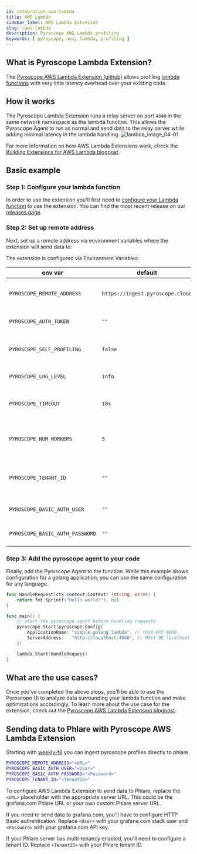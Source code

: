 ```yaml
---
id: integration-aws-lambda
title: AWS Lambda
sidebar_label: AWS Lambda Extension
slug: /aws-lambda
description: Pyroscope AWS Lambda profiling
keywords: [ pyroscope, aws, lambda, profiling ]
---
```


## What is Pyroscope Lambda Extension?
The [Pyroscope AWS Lambda Extension (github)](https://github.com/pyroscope-io/pyroscope-lambda-extension) allows profiling [lambda functions](https://aws.amazon.com/lambda/) with very little latency overhead over your existing code.

## How it works
The Pyroscope Lambda Extension runs a relay server on port `4040` in the same network namespace as the lambda function. This allows the Pyroscope Agent to run as normal and send data to the relay server while adding minimal latency in the lambda handling.
![lambda_image_04-01](https://user-images.githubusercontent.com/23323466/186037668-44de7caa-6576-422a-b3f7-8416325f4a98.png)

For more information on how AWS Lambda Extensions work, check the [Building Extensions for AWS Lambda blogpost](https://aws.amazon.com/blogs/compute/building-extensions-for-aws-lambda-in-preview/).

## Basic example
### Step 1: Configure your lambda function
In order to use the extension you'll first need to [configure your Lambda function](https://docs.aws.amazon.com/lambda/latest/dg/invocation-layers.html) to use the extension.
You can find the most recent release on our [releases page](https://github.com/pyroscope-io/pyroscope-lambda-extension/releases).

### Step 2: Set up remote address 
Next, set up a remote address via environment variables where the extension will send data to:

The extension is configured via Environment Variables:

| env var                         | default                          | description                                    |
| ------------------------------- | -------------------------------- | ---------------------------------------------- |
| `PYROSCOPE_REMOTE_ADDRESS`      | `https://ingest.pyroscope.cloud` | the pyroscope instance data will be relayed to |
| `PYROSCOPE_AUTH_TOKEN`          | `""`                             | authorization key (token authentication)       |
| `PYROSCOPE_SELF_PROFILING`      | `false`                          | whether to profile the extension itself or not |
| `PYROSCOPE_LOG_LEVEL`           | `info`                           | `error` or `info` or `debug` or `trace`        |
| `PYROSCOPE_TIMEOUT`             | `10s`                            | http client timeout ([go duration format](https://pkg.go.dev/time#Duration))      |
| `PYROSCOPE_NUM_WORKERS`         | `5`                              | num of relay workers, pick based on the number of profile types |
| `PYROSCOPE_TENANT_ID`           | `""`                             | phlare tenant ID, passed as X-Scope-OrgID http header                                      |
| `PYROSCOPE_BASIC_AUTH_USER`     | `""`                             | HTTP Basic authentication user |
| `PYROSCOPE_BASIC_AUTH_PASSWORD` | `""`                             | HTTP Basic authentication password |



### Step 3: Add the pyroscope agent to your code
Finally, add the Pyroscope Agent to the function. While this example shows configuration for a golang application, you can use the same configuration for any language.
```go
func HandleRequest(ctx context.Context) (string, error) {
	return fmt.Sprintf("Hello world!"), nil
}

func main() {
	// start the pyroscope agent before handling requests
	pyroscope.Start(pyroscope.Config{
		ApplicationName: "simple.golang.lambda", // YOUR APP NAME
		ServerAddress:   "http://localhost:4040", // MUST BE localhost:4040
	})

	lambda.Start(HandleRequest)
}
```

## What are the use cases?
Once you've completed the above steps, you'll be able to use the Pyroscope UI to analyze data surrounding your lambda function and make optimizations accordingly.
To learn more about the use case for the extension, check out the [Pyroscope AWS Lambda Extension blogpost](/blog/profile-aws-lambda-functions).

## Sending data to Phlare with Pyroscope AWS Lambda Extension

Starting with [weekly-f8](https://hub.docker.com/r/grafana/phlare/tags) you can ingest pyroscope profiles directly to phlare.

```bash
PYROSCOPE_REMOTE_ADDRESS="<URL>"
PYROSCOPE_BASIC_AUTH_USER="<User>"
PYROSCOPE_BASIC_AUTH_PASSWORD="<Password>"
PYROSCOPE_TENANT_ID="<TenantID>"
```

To configure AWS Lambda Extension to send data to Phlare, replace the `<URL>` placeholder with the appropriate server URL. This could be the grafana.com Phlare URL or your own custom Phlare server URL.

If you need to send data to grafana.com, you'll have to configure HTTP Basic authentication. Replace `<User>` with your grafana.com stack user and `<Password>` with your grafana.com API key.

If your Phlare server has multi-tenancy enabled, you'll need to configure a tenant ID. Replace `<TenantID>` with your Phlare tenant ID.

